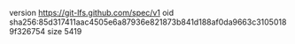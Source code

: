 version https://git-lfs.github.com/spec/v1
oid sha256:85d317411aac4505e6a87936e821873b841d188af0da9663c31050189f326754
size 5419
